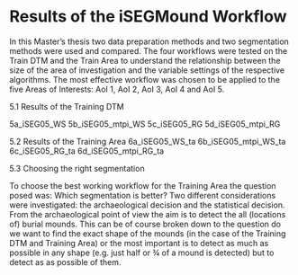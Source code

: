 # Results of the iSEGMound Workflow

In this Master’s thesis two data preparation methods and two segmentation methods were used and compared. The four workflows were tested on the Train DTM and the Train Area to understand the relationship between the size of the area of investigation and the variable settings of the respective algorithms. The most effective workflow was chosen to be applied to the five Areas of Interests: AoI 1, AoI 2, AoI 3, AoI 4 and AoI 5.

5.1 Results of the Training DTM 

5a_iSEG05_WS
5b_iSEG05_mtpi_WS
5c_iSEG05_RG
5d_iSEG05_mtpi_RG


5.2 Results of the Training Area
6a_iSEG05_WS_ta
6b_iSEG05_mtpi_WS_ta
6c_iSEG05_RG_ta
6d_iSEG05_mtpi_RG_ta

5.3 Choosing the right segmentation

To choose the best working workflow for the Training Area the question posed was: Which segmentation is better? Two different considerations were investigated: the archaeological decision and the statistical decision. From the archaeological point of view the aim is to detect the all (locations of) burial mounds. This can be of course broken down to the question do we want to find the exact shape of the mounds (in the case of the Training DTM and Training Area) or the most important is to detect as much as possible in any shape (e.g. just half or ¾ of a mound is detected) but to detect as as possible of them. 


